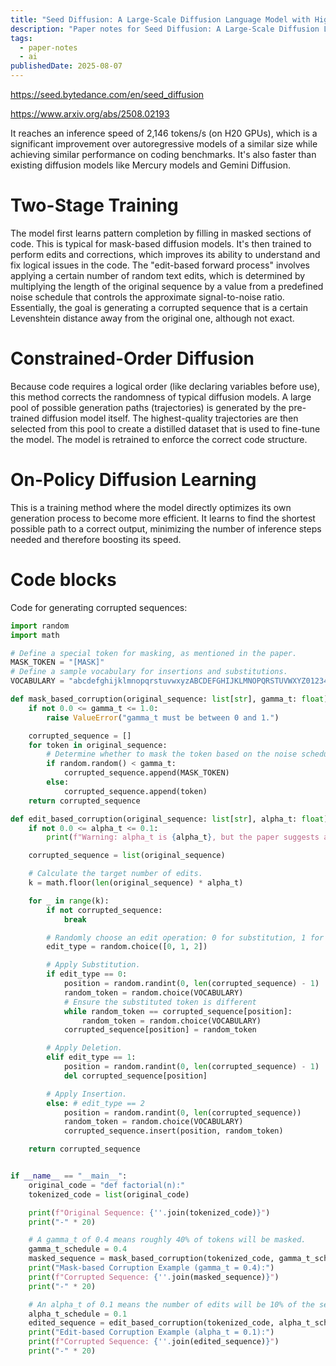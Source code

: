 ```yaml
---
title: "Seed Diffusion: A Large-Scale Diffusion Language Model with High-Speed Inference | Paper Notes"
description: "Paper notes for Seed Diffusion: A Large-Scale Diffusion Language Model with High-Speed Inference."
tags:
  - paper-notes
  - ai
publishedDate: 2025-08-07
---
```


https://seed.bytedance.com/en/seed_diffusion

https://www.arxiv.org/abs/2508.02193


It reaches an inference speed of 2,146 tokens/s (on H20 GPUs), which is a significant improvement over autoregressive models of a similar size while achieving similar performance on coding benchmarks. It's also faster than existing diffusion models like Mercury models and Gemini Diffusion.

# Two-Stage Training

The model first learns pattern completion by filling in masked sections of code. This is typical for mask-based diffusion models. It's then trained to perform edits and corrections, which improves its ability to understand and fix logical issues in the code. The "edit-based forward process" involves applying a certain number of random text edits, which is determined by multiplying the length of the original sequence by a value from a predefined noise schedule that controls the approximate signal-to-noise ratio. Essentially, the goal is generating a corrupted sequence that is a certain Levenshtein distance away from the original one, although not exact.

# Constrained-Order Diffusion

Because code requires a logical order (like declaring variables before use), this method corrects the randomness of typical diffusion models. A large pool of possible generation paths (trajectories) is generated by the pre-trained diffusion model itself. The highest-quality trajectories are then selected from this pool to create a distilled dataset that is used to fine-tune the model. The model is retrained to enforce the correct code structure.

# On-Policy Diffusion Learning

This is a training method where the model directly optimizes its own generation process to become more efficient. It learns to find the shortest possible path to a correct output, minimizing the number of inference steps needed and therefore boosting its speed.

# Code blocks

Code for generating corrupted sequences:

```python
import random
import math

# Define a special token for masking, as mentioned in the paper.
MASK_TOKEN = "[MASK]"
# Define a sample vocabulary for insertions and substitutions.
VOCABULARY = "abcdefghijklmnopqrstuvwxyzABCDEFGHIJKLMNOPQRSTUVWXYZ0123456789,;. "

def mask_based_corruption(original_sequence: list[str], gamma_t: float) -> list[str]:
    if not 0.0 <= gamma_t <= 1.0:
        raise ValueError("gamma_t must be between 0 and 1.")

    corrupted_sequence = []
    for token in original_sequence:
        # Determine whether to mask the token based on the noise schedule gamma_t.
        if random.random() < gamma_t:
            corrupted_sequence.append(MASK_TOKEN)
        else:
            corrupted_sequence.append(token)
    return corrupted_sequence

def edit_based_corruption(original_sequence: list[str], alpha_t: float) -> list[str]:
    if not 0.0 <= alpha_t <= 0.1:
        print(f"Warning: alpha_t is {alpha_t}, but the paper suggests a range of [0, 0.1].")

    corrupted_sequence = list(original_sequence)

    # Calculate the target number of edits.
    k = math.floor(len(original_sequence) * alpha_t)

    for _ in range(k):
        if not corrupted_sequence:
            break

        # Randomly choose an edit operation: 0 for substitution, 1 for deletion, 2 for insertion.
        edit_type = random.choice([0, 1, 2])

        # Apply Substitution.
        if edit_type == 0:
            position = random.randint(0, len(corrupted_sequence) - 1)
            random_token = random.choice(VOCABULARY)
            # Ensure the substituted token is different
            while random_token == corrupted_sequence[position]:
                random_token = random.choice(VOCABULARY)
            corrupted_sequence[position] = random_token

        # Apply Deletion.
        elif edit_type == 1:
            position = random.randint(0, len(corrupted_sequence) - 1)
            del corrupted_sequence[position]

        # Apply Insertion.
        else: # edit_type == 2
            position = random.randint(0, len(corrupted_sequence))
            random_token = random.choice(VOCABULARY)
            corrupted_sequence.insert(position, random_token)

    return corrupted_sequence


if __name__ == "__main__":
    original_code = "def factorial(n):"
    tokenized_code = list(original_code)

    print(f"Original Sequence: {''.join(tokenized_code)}")
    print("-" * 20)

    # A gamma_t of 0.4 means roughly 40% of tokens will be masked.
    gamma_t_schedule = 0.4
    masked_sequence = mask_based_corruption(tokenized_code, gamma_t_schedule)
    print("Mask-based Corruption Example (gamma_t = 0.4):")
    print(f"Corrupted Sequence: {''.join(masked_sequence)}")
    print("-" * 20)

    # An alpha_t of 0.1 means the number of edits will be 10% of the sequence length.
    alpha_t_schedule = 0.1
    edited_sequence = edit_based_corruption(tokenized_code, alpha_t_schedule)
    print("Edit-based Corruption Example (alpha_t = 0.1):")
    print(f"Corrupted Sequence: {''.join(edited_sequence)}")
    print("-" * 20)
```
